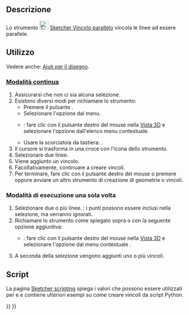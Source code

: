 <languages/>

{{Docnav/it
|[[Sketcher_ConstrainVertical/it|Verticale]]
|[[Sketcher_ConstrainPerpendicular/it|Perpendicolare]]
|[[Sketcher_Workbench/it|Sketcher]]
|IconL=Sketcher_ConstrainVertical.svg
|IconR=Sketcher_ConstrainPerpendicular.svg
|IconC=Workbench_Sketcher.svg
}}

{{GuiCommand/it
|Name=Sketcher ConstrainParallel
|Name/it=Sketcher Vincolo parallelo
|MenuLocation=Schizzo → Vincoli Sketcher → Vincolo parallelo
|Workbenches=[[Sketcher_Workbench/it|Sketcher]]
|Shortcut={{KEY|P}}
|SeeAlso=
}}

<span id="Description"></span>
==Descrizione== 

Lo strumento [[Image:Sketcher_ConstrainParallel.svg|24px]] [[Sketcher_ConstrainParallel/it|Sketcher Vincolo parallelo]] vincola le linee ad essere parallele.

<span id="Usage"></span>
==Utilizzo==

Vedere anche: [[Sketcher_Workbench/it#Drawing_aids|Aiuti per il disegno]].

<span id="Continue_mode"></span>
===[[Sketcher_Workbench/it#Continue_modes|Modalità continua]]===

# Assicurarsi che non ci sia alcuna selezione.
# Esistono diversi modi per richiamare lo strumento:
#* Premere il pulsante {{Button|[[Image:Sketcher_ConstrainParallel.svg|16px]] [[Sketcher_ConstrainParallel/it|Vincolo parallelo]]}}.
#* Selezionare l'opzione {{MenuCommand|Schizzo → Vincoli Sketcher → [[Image:Sketcher_ConstrainParallel.svg|16px]] Vincolo parallelo}} dal menu.
#* {{Version/it|1.0}}: fare clic con il pulsante destro del mouse nella [[3D_view/it|Vista 3D]] e selezionare l'opzione {{MenuCommand|Vincolo → [[Image:Sketcher_ConstrainParallel.svg|16px]] Vincolo parallelo}} dall'elenco menu contestuale.
#* Usare la scorciatoia da tastiera: {{KEY|P}}.
# Il cursore si trasforma in una croce con l'icona dello strumento.
# Selezionare due linee.
# Viene aggiunto un vincolo.
# Facoltativamente, continuare a creare vincoli.
# Per terminare, fare clic con il pulsante destro del mouse o premere {{KEY|Esc}} oppure avviare un altro strumento di creazione di geometrie o vincoli.

<span id="Run-once_mode"></span>
===Modalità di esecuzione una sola volta===

# Selezionare due o più linee. {{Version/it|1.0}}: i punti possono essere inclusi nella selezione, ma verranno ignorati.
# Richiamare lo strumento come spiegato sopra o con la seguente opzione aggiuntiva:
#* {{Version/it|1.0}}: fare clic con il pulsante destro del mouse nella [[3D_view/it|Vista 3D]] e selezionare l'opzione {{MenuCommand|[[Image:Sketcher_ConstrainParallel.svg|16px]] Vincolo parallelo}} dal menu contestuale .
# A seconda della selezione vengono aggiunti uno o più vincoli.

<span id="Scripting"></span>
== Script ==

{{Code|code=Sketch.addConstraint(Sketcher.Constraint('Parallel', Line1, Line2))}}

La pagina [[Sketcher_scripting/it|Sketcher scripting]] spiega i valori che possono essere utilizzati per {{incode|Line1}} e {{incode|Line2}} e contiene ulteriori esempi su come creare vincoli da script Python.


{{Docnav/it
|[[Sketcher_ConstrainVertical/it|Verticale]]
|[[Sketcher_ConstrainPerpendicular/it|Perpendicolare]]
|[[Sketcher_Workbench/it|Sketcher]]
|IconL=Sketcher_ConstrainVertical.svg
|IconR=Sketcher_ConstrainPerpendicular.svg
|IconC=Workbench_Sketcher.svg
}}

{{Sketcher_Tools_navi{{#translation:}}}}
{{Userdocnavi{{#translation:}}}}